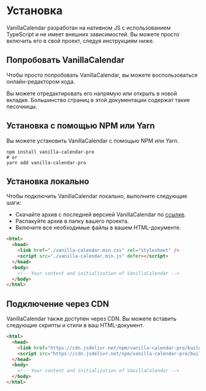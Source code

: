# Установка

VanillaCalendar разработан на нативном JS с использованием TypeScript и не имеет внешних зависимостей. Вы можете просто включить его в свой проект, следуя инструкциям ниже.

## Попробовать VanillaCalendar

Чтобы просто попробовать VanillaCalendar, вы можете воспользоваться онлайн-редактором кода.

<Sandbox example="try-vanilla-calendar" />

Вы можете отредактировать его напрямую или открыть в новой вкладке. Большинство страниц в этой документации содержат такие песочницы.

## Установка с помощью NPM или Yarn

Вы можете установить VanillaCalendar с помощью NPM или Yarn.

```shell
npm install vanilla-calendar-pro
# or
yarn add vanilla-calendar-pro
```

## Установка локально

Чтобы подключить VanillaCalendar локально, выполните следующие шаги:

- Скачайте архив с последней версией VanillaCalendar по [ссылке](https://vanilla-calendar.pro/vanilla-calendar.zip).
- Распакуйте архив в папку вашего проекта.
- Включите все необходимые файлы в вашем HTML-документе.

```html
<html>
  <head>
    <link href="./vanilla-calendar.min.css" rel="stylesheet" />
    <script src="./vanilla-calendar.min.js" defer></script>
  </head>
  <body>
    <!-- Your content and initialization of VanillaCalendar -->
  </body>
</html>
```

## Подключение через CDN

VanillaCalendar также доступен через CDN. Вы можете вставить следующие скрипты и стили в ваш HTML-документ.

```html
<html>
  <head>
    <link href="https://cdn.jsdelivr.net/npm/vanilla-calendar-pro/build/vanilla-calendar.min.css" rel="stylesheet" />
    <script src="https://cdn.jsdelivr.net/npm/vanilla-calendar-pro/build/vanilla-calendar.min.js" defer></script>
  </head>
  <body>
    <!-- Your content and initialization of VanillaCalendar -->
  </body>
</html>
```
